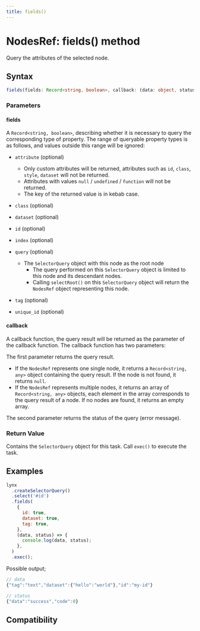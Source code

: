 ```yaml
---
title: fields()
---
```


# NodesRef: fields() method

Query the attributes of the selected node.

## Syntax

```ts
fields(fields: Record<string, boolean>, callback: (data: object, status: object) => void): SelectorQuery;
```

### Parameters

#### fields

A `Record<string, boolean>`, describing whether it is necessary to query the corresponding type of property.
The range of queryable property types is as follows, and values outside this range will be ignored:

- `attribute` (optional)

  - Only custom attributes will be returned, attributes such as `id`, `class`, `style`, `dataset` will not be returned.
  - Attributes with values `null` / `undefined` / `function` will not be returned.
  - The key of the returned value is in kebab case.

- `class` (optional)

- `dataset` (optional)

- `id` (optional)

- `index` (optional)

- `query` (optional)

  - The `SelectorQuery` object with this node as the root node
    - The query performed on this `SelectorQuery` object is limited to this node and its descendant nodes.
    - Calling `selectRoot()` on this `SelectorQuery` object will return the `NodesRef` object representing this node.

- `tag` (optional)

- `unique_id` (optional)

#### callback

A callback function, the query result will be returned as the parameter of the callback function. The callback function has two parameters:

The first parameter returns the query result.

- If the `NodesRef` represents one single node, it returns a `Record<string, any>` object containing the query result. If the node is not found, it returns `null`.
- If the `NodesRef` represents multiple nodes, it returns an array of `Record<string, any>` objects, each element in the array corresponds to the query result of a node. If no nodes are found, it returns an empty array.

The second parameter returns the status of the query (error message).

### Return Value

Contains the `SelectorQuery` object for this task. Call `exec()` to execute the task.

## Examples

```javascript
lynx
  .createSelectorQuery()
  .select('#id')
  .fields(
    {
      id: true,
      dataset: true,
      tag: true,
    },
    (data, status) => {
      console.log(data, status);
    },
  )
  .exec();
```

Possible output;

```javascript
// data
{"tag":"text","dataset":{"hello":"world"},"id":"my-id"}

// status
{"data":"success","code":0}
```

## Compatibility


<LegacyCompatTable metadata="lynx-api/nodes-ref/fields" />
